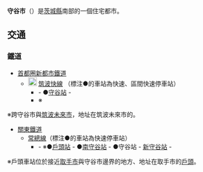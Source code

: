 {{日本都市|
自治體名=守谷市|
圖像=[[File:Hokuen-shinrin-koen_yuhodo.JPG|240px]]|
圖像說明=[[北園森林公園|北園森林公園]]|
市章=|
日文原名=守谷市|
平假名=もりやし|
羅馬字拼音=Moriya-shi|
都道府縣=茨城縣|
支廳=|
編號=08224-4|
面積=35.63|
邊界未定=|
人口=57,258|
統計時間=2007年9月1日|
自治體=[[取手市|取手市]]、[[常總市|常總市]]、[[筑波未來市|筑波未來市]]、[[柏市|柏市]]、[[野田市|野田市]]|
樹=|
花=|
鳥=|
其他象徵物=|
其他象徵=|
郵遞區號=302-0100|
所在地=守谷市大柏950番地1號|
電話號碼=297-45-1111|
外部連結=http://www.city.moriya.ibaraki.jp/|
經度=|
緯度=|
地圖=|
注記= |
}}
'''守谷市'''（{{jpn|j=守谷市|hg=もりやし|rm=Moriya shi|f=y}}）是[[茨城縣|茨城縣]]南部的一個住宅都市。

== 交通 ==
=== 鐵道 ===
* [[首都圈新都市鐵道|首都圈新都市鐵道]]
** [[File:Tsukuba_Express_symbol.svg|20px]] [[筑波快線|筑波快線]] （標注●的車站為快速、區間快速停車站）
*** - ●[[守谷站|守谷站]] -
*** ※{{link-ja|筑波快線總合基地|つくばエクスプレス総合基地}}
※跨守谷市與[[筑波未來市|筑波未來市]]，地址在筑波未來市的{{link-ja|筒戶|筒戸}}。

* [[關東鐵道|關東鐵道]]
** [[常總線|常總線]]（標注●的車站為快速停車站）
*** - ※●[[戶頭站|戶頭站]] - ●[[南守谷站|南守谷站]] - ●守谷站 - [[新守谷站|新守谷站]] -
※戶頭車站位於接近[[取手市|取手市]]與守谷市邊界的地方、地址在取手市的[[戶頭|戶頭]]。

{{茨城縣}}
{{Authority control}}
{{japan-geo-stub}}